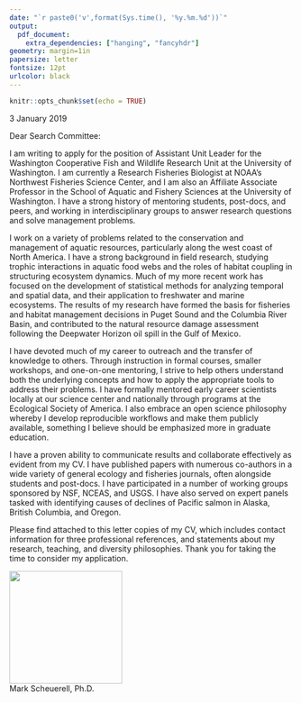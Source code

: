 ```yaml
---
date: "`r paste0('v',format(Sys.time(), '%y.%m.%d'))`"
output: 
  pdf_document:
    extra_dependencies: ["hanging", "fancyhdr"]
geometry: margin=1in
papersize: letter
fontsize: 12pt
urlcolor: black
---
```


```r
knitr::opts_chunk$set(echo = TRUE)
```

\pagestyle{fancy}

\renewcommand{\headrulewidth}{0.5pt}

\renewcommand{\footrulewidth}{0.5pt}

\fancyhead[LO,LE]{}
\fancyhead[CO,CE]{\small{\textbf{Northwest Fisheries Science Center}\textperiodcentered \textbf{National Marine Fisheries Service}\\ 2725 Montlake Blvd E\textperiodcentered Seattle WA 98112}}
\fancyhead[RO,RE]{}
\fancyfoot[LO,LE]{\small{Email: scheuerl@uw.edu}}
\fancyfoot[CO,CE]{}
\fancyfoot[RO,RE]{\small{Tel: 206.406.9055}}


\vspace*{6pt}

3 January 2019

\vspace{12pt}

Dear Search Committee:

I am writing to apply for the position of Assistant Unit Leader for the Washington Cooperative Fish and Wildlife Research Unit at the University of Washington. I am currently a Research Fisheries Biologist at NOAA’s Northwest Fisheries Science Center, and I am also an Affiliate Associate Professor in the School of Aquatic and Fishery Sciences at the University of Washington. I have a strong history of mentoring students, post-docs, and peers, and working in interdisciplinary groups to answer research questions and solve management problems.

I work on a variety of problems related to the conservation and management of aquatic resources, particularly along the west coast of North America. I have a strong background in field research, studying trophic interactions in aquatic food webs and the roles of habitat coupling in structuring ecosystem dynamics. Much of my more recent work has focused on the development of statistical methods for analyzing temporal and spatial data, and their application to freshwater and marine ecosystems. The results of my research have formed the basis for fisheries and habitat management decisions in Puget Sound and the Columbia River Basin, and contributed to the natural resource damage assessment following the Deepwater Horizon oil spill in the Gulf of Mexico.

I have devoted much of my career to outreach and the transfer of knowledge to others. Through instruction in formal courses, smaller workshops, and one-on-one mentoring, I strive to help others understand both the underlying concepts and how to apply the appropriate tools to address their problems. I have formally mentored early career scientists locally at our science center and nationally through programs at the Ecological Society of America. I also embrace an open science philosophy whereby I develop reproducible workflows and make them publicly available, something I believe should be emphasized more in graduate education. 

I have a proven ability to communicate results and collaborate effectively as evident from my CV. I have published papers with numerous co-authors in a wide variety of general ecology and fisheries journals, often alongside students and post-docs. I have participated in a number of working groups sponsored by NSF, NCEAS, and USGS. I have also served on expert panels tasked with identifying causes of declines of Pacific salmon in Alaska, British Columbia, and Oregon.

Please find attached to this letter copies of my CV, which includes contact information for three professional references, and statements about my research, teaching, and diversity philosophies. Thank you for taking the time to consider my application.

![](signature.png){width=200px}   
Mark Scheuerell, Ph.D.  
